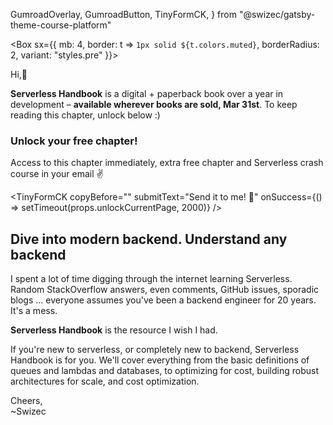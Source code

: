   GumroadOverlay,
  GumroadButton,
  TinyFormCK,
} from "@swizec/gatsby-theme-course-platform"

<Box sx={{
          mb: 4,
          border: t => `1px solid ${t.colors.muted}`,
          borderRadius: 2,
          variant: "styles.pre"
        }}>

Hi,👋

**Serverless Handbook** is a digital + paperback book over a year in development – **available wherever books are sold, Mar 31st**. To keep reading this chapter, unlock below :)

### Unlock your free chapter!

Access to this chapter immediately, extra free chapter and Serverless crash course in your email ✌️

<TinyFormCK
  copyBefore=""
  submitText="Send it to me! 💌"
  onSuccess={() => setTimeout(props.unlockCurrentPage, 2000)}
/>
<br />

## Dive into modern backend. Understand any backend

I spent a lot of time digging through the internet learning Serverless. Random StackOverflow answers, even comments, GitHub issues, sporadic blogs ... everyone assumes you've been a backend engineer for 20 years. It's a mess.

**Serverless Handbook** is the resource I wish I had.

If you're new to serverless, or completely new to backend, Serverless Handbook is for you. We'll cover everything from the basic definitions of queues and lambdas and databases, to optimizing for cost, building robust architectures for scale, and cost optimization.

Cheers,<br/>
~Swizec

</Box>
